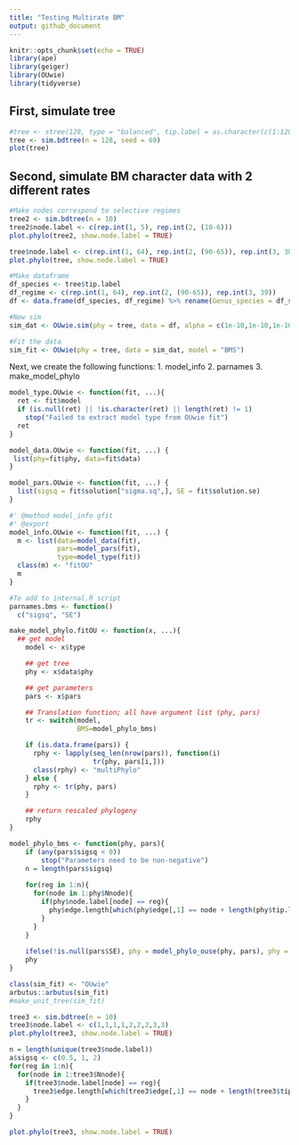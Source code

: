```yaml
---
title: "Testing Multirate BM"
output: github_document
---
```


```r
knitr::opts_chunk$set(echo = TRUE)
library(ape)
library(geiger)
library(OUwie)
library(tidyverse)
```

## First, simulate tree

``` r
#tree <- stree(128, type = "balanced", tip.label = as.character(c(1:128))) %>% compute.brlen()
tree <- sim.bdtree(n = 128, seed = 69)
plot(tree)
```

## Second, simulate BM character data with 2 different rates

``` r
#Make nodes correspond to selective regimes
tree2 <- sim.bdtree(n = 10)
tree2$node.label <- c(rep.int(1, 5), rep.int(2, (10-6)))
plot.phylo(tree2, show.node.label = TRUE)

tree$node.label <- c(rep.int(1, 64), rep.int(2, (90-65)), rep.int(3, 38))
plot.phylo(tree, show.node.label = TRUE)

#Make dataframe
df_species <- tree$tip.label
df_regime <- c(rep.int(1, 64), rep.int(2, (90-65)), rep.int(3, 39))
df <- data.frame(df_species, df_regime) %>% rename(Genus_species = df_species, Reg = df_regime)

#Now sim
sim_dat <- OUwie.sim(phy = tree, data = df, alpha = c(1e-10,1e-10,1e-10), sigma.sq = c(0.45,0.90,0.23), theta0 = 1.0, theta = c(0,0,0))

#Fit the data
sim_fit <- OUwie(phy = tree, data = sim_dat, model = "BMS")
```

Next, we create the following functions:
  1. model_info
  2. parnames
  3. make_model_phylo
  
``` r

model_type.OUwie <- function(fit, ...){
  ret <- fit$model
  if (is.null(ret) || !is.character(ret) || length(ret) != 1)
    stop("Failed to extract model type from OUwie fit")
  ret
}

model_data.OUwie <- function(fit, ...) {
 list(phy=fit$phy, data=fit$data)
}

model_pars.OUwie <- function(fit, ...) {
  list(sigsq = fit$solution["sigma.sq",], SE = fit$solution.se)
}

#' @method model_info gfit
#' @export
model_info.OUwie <- function(fit, ...) {
  m <- list(data=model_data(fit),
            pars=model_pars(fit),
            type=model_type(fit))
  class(m) <- "fitOU"
  m
}
```

``` r
#To add to internal.R script
parnames.bms <- function()
  c("sigsq", "SE")
```

``` r
make_model_phylo.fitOU <- function(x, ...){
  ## get model
    model <- x$type

    ## get tree
    phy <- x$data$phy

    ## get parameters
    pars <- x$pars

    ## Translation function; all have argument list (phy, pars)
    tr <- switch(model,
                 BMS=model_phylo_bms)

    if (is.data.frame(pars)) {
      rphy <- lapply(seq_len(nrow(pars)), function(i)
                     tr(phy, pars[i,]))
      class(rphy) <- "multiPhylo"
    } else {
      rphy <- tr(phy, pars)
    }

    ## return rescaled phylogeny
    rphy
}

model_phylo_bms <- function(phy, pars){
    if (any(pars$sigsq < 0))
        stop("Parameters need to be non-negative")
    n = length(pars$sigsq)
    
    for(reg in 1:n){
      for(node in 1:phy$Nnode){
        if(phy$node.label[node] == reg){
          phy$edge.length[which(phy$edge[,1] == node + length(phy$tip.label))] <-    phy$edge.length[which(phy$edge[,1] == node + length(phy$tip.label))] * pars$sigsq[reg]^2
        }
      }
    }
    
    ifelse(!is.null(pars$SE), phy = model_phylo_ouse(phy, pars), phy = phy)
    phy    
}

```

``` r
class(sim_fit) <- "OUwie"
arbutus::arbutus(sim_fit)
#make_unit_tree(sim_fit)
```


``` r
tree3 <- sim.bdtree(n = 10)
tree3$node.label <- c(1,1,1,1,2,2,2,3,3)
plot.phylo(tree3, show.node.label = TRUE)

n = length(unique(tree3$node.label))
a$sigsq <- c(0.5, 1, 2)    
for(reg in 1:n){
  for(node in 1:tree3$Nnode){
    if(tree3$node.label[node] == reg){
      tree3$edge.length[which(tree3$edge[,1] == node + length(tree3$tip.label))] <-    tree3$edge.length[which(tree3$edge[,1] == node + length(tree3$tip.label))] * a$sigsq[reg]^2
    }
  }
}

plot.phylo(tree3, show.node.label = TRUE)
```